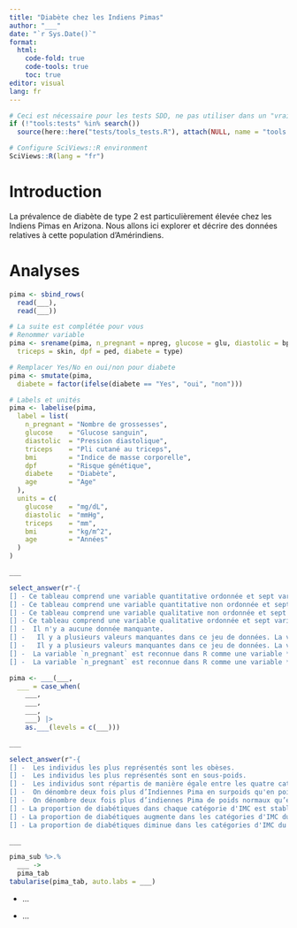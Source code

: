 ```yaml
---
title: "Diabète chez les Indiens Pimas"
author: "___"
date: "`r Sys.Date()`"
format:
  html:
    code-fold: true
    code-tools: true
    toc: true
editor: visual
lang: fr
---
```


```r
# Ceci est nécessaire pour les tests SDD, ne pas utiliser dans un "vrai" projet
if (!"tools:tests" %in% search())
  source(here::here("tests/tools_tests.R"), attach(NULL, name = "tools:tests"))

# Configure SciViews::R environment
SciViews::R(lang = "fr")
```

# Introduction

La prévalence de diabète de type 2 est particulièrement élevée chez les Indiens Pimas en Arizona. Nous allons ici explorer et décrire des données relatives à cette population d'Amérindiens.

# Analyses

<!--% Importez les données Pima.tr2 et Pima.te provenant toutes les deux du package {MASS}. Les deux tableaux sont combiné à l'aide de la fonction `sbind_rows()`. -->

```r
pima <- sbind_rows(
  read(___), 
  read(___))

# La suite est complétée pour vous
# Renommer variable
pima <- srename(pima, n_pregnant = npreg, glucose = glu, diastolic = bp,
  triceps = skin, dpf = ped, diabete = type)

# Remplacer Yes/No en oui/non pour diabete
pima <- smutate(pima,
  diabete = factor(ifelse(diabete == "Yes", "oui", "non")))

# Labels et unités
pima <- labelise(pima,
  label = list(
    n_pregnant = "Nombre de grossesses",
    glucose    = "Glucose sanguin",
    diastolic  = "Pression diastolique",
    triceps    = "Pli cutané au triceps",
    bmi        = "Indice de masse corporelle",
    dpf        = "Risque génétique",
    diabete    = "Diabète",
    age        = "Age"
  ),
  units = c(
    glucose    = "mg/dL",
    diastolic  = "mmHg",
    triceps    = "mm",
    bmi        = "kg/m^2",
    age        = "Années"
  )
)
```

<!--% Utilisez la fonction `skim()` du package {skimr} pour explorer les données. -->

```r
___
```

```r
select_answer(r"-{
[] - Ce tableau comprend une variable quantitative ordonnée et sept variables qualitatives.
[] - Ce tableau comprend une variable quantitative non ordonnée et sept variables qualitatives.
[] - Ce tableau comprend une variable qualitative non ordonnée et sept variables quantitatives.
[] - Ce tableau comprend une variable qualitative ordonnée et sept variables quantitatives.
[] -  Il n'y a aucune donnée manquante.
[] -   Il y a plusieurs valeurs manquantes dans ce jeu de données. La variable qui contient le plus grand nombre de valeurs manquantes est la variable `diabete`.
[] -   Il y a plusieurs valeurs manquantes dans ce jeu de données. La variable qui contient le plus grand nombre de valeurs manquante est la variable `triceps`.
[] -  La variable `n_pregnant` est reconnue dans R comme une variable **integer**. Cette variable doit être convertie en **double**.
[] -  La variable `n_pregnant` est reconnue dans R comme une variable **integer**. Le nombre d'enfant ne peut prendre que des valeurs entières.}-")
```

<!-- Définissez une nouvelle colonne `bmi_cat` dans le tableau `pima` avec la division en classe de la variable `bmi` avec les niveaux suivants : "sous-poids" strictement inférieur à 18.5, "poids normal" de 18.5 à 25 (non inclus), "surpoids" de 25 à 30 (non inclus), et "obèse" au-dessus de 30 (compris). Par exemple, une personne à IMC 25 est donc en surpoids. Cette nouvelle variable doit être de type facteur ordonné. Complétez l'instruction et n'en utilisez pas d'autre. -->

```r
pima <- ___(___, 
  ___ = case_when(
    ___,
    ___,
    ___,
    ___) |>
    as.___(levels = c(___)))
```

<!--% Réalisez un graphique qui permet de dénombrer les quatre niveaux de la variable `bmi_cat` avec des aplats de couleurs pour différencier les personnes diabétiques ou non. Éliminez les valeurs manquantes pour la variable `bmi_cat` uniquement. Assurez-vous que le label en X soit "Catégorie d'IMC" et que le label en Y soit "Effectifs". -->

```r
___
```

```r
select_answer(r"-{
[] -  Les individus les plus représentés sont les obèses.
[] -  Les individus les plus représentés sont en sous-poids.
[] -  Les individus sont répartis de manière égale entre les quatre catégories d'IMC.
[] -  On dénombre deux fois plus d’Indiennes Pima en surpoids qu'en poids normal.
[] -  On dénombre deux fois plus d’indiennes Pima de poids normaux qu’en surpoids.
[] - La proportion de diabétiques dans chaque catégorie d'IMC est stable.
[] - La proportion de diabétiques augmente dans les catégories d'IMC du sous-poids vers l'obésité.
[] - La proportion de diabétiques diminue dans les catégories d'IMC du sous-poids vers l'obésité.}-")
```

<!-- Éliminez les individus en sous-poids et normaux selon l'IMC. Nommez votre nouveau tableau `pima_sub` . Éliminez également les niveaux inutiles de la variable `bmi_cat`. -->

```r
___
```

<!--% Réalisez un tableau résumé des valeurs médianes des variables `glucose`, `diastolic` et `dpf`. Groupez vos individus par catégorie de `bmi` et de `diabete`. Ajoutez en plus le nombre d'observations par groupe. Ce tableau doit donc contenir les variables `bmi_cat`, `diabete`, `glucose`, `diastolic`, `dpf` et `n`. Assignez votre résultat à `pima_tab`. Enfin, formatez le tableau avec `tabularise()`. -->

```r
pima_sub %>.%
  ___ ->
  pima_tab
tabularise(pima_tab, auto.labs = ___)
```

<!--% Interprétez le tableau : proposez deux éléments d'interprétation sous la forme d'une liste. -->

-   ...

-   ...
